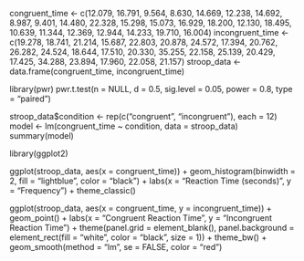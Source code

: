 congruent_time <- c(12.079, 16.791, 9.564, 8.630, 14.669, 12.238, 14.692, 8.987, 9.401, 14.480, 22.328, 15.298, 15.073, 16.929, 18.200, 12.130, 18.495, 10.639, 11.344, 12.369, 12.944, 14.233, 19.710, 16.004)
incongruent_time <- c(19.278, 18.741, 21.214, 15.687, 22.803, 20.878, 24.572, 17.394, 20.762, 26.282, 24.524, 18.644, 17.510, 20.330, 35.255, 22.158, 25.139, 20.429, 17.425, 34.288, 23.894, 17.960, 22.058, 21.157)
stroop_data <- data.frame(congruent_time, incongruent_time)

library(pwr)
pwr.t.test(n = NULL, d = 0.5, sig.level = 0.05, power = 0.8, type = "paired")

stroop_data$condition <- rep(c("congruent", "incongruent"), each = 12)
model <- lm(congruent_time ~ condition, data = stroop_data)
summary(model)


library(ggplot2)

ggplot(stroop_data, aes(x = congruent_time)) +
  geom_histogram(binwidth = 2, fill = "lightblue", color = "black") +
  labs(x = "Reaction Time (seconds)", y = "Frequency") +
  theme_classic()


ggplot(stroop_data, aes(x = congruent_time, y = incongruent_time)) +
  geom_point() +
  labs(x = "Congruent Reaction Time", y = "Incongruent Reaction Time") +
  theme(panel.grid = element_blank(), 
        panel.background = element_rect(fill = "white", color = "black", size = 1)) +
  theme_bw() +
  geom_smooth(method = "lm", se = FALSE, color = "red")



